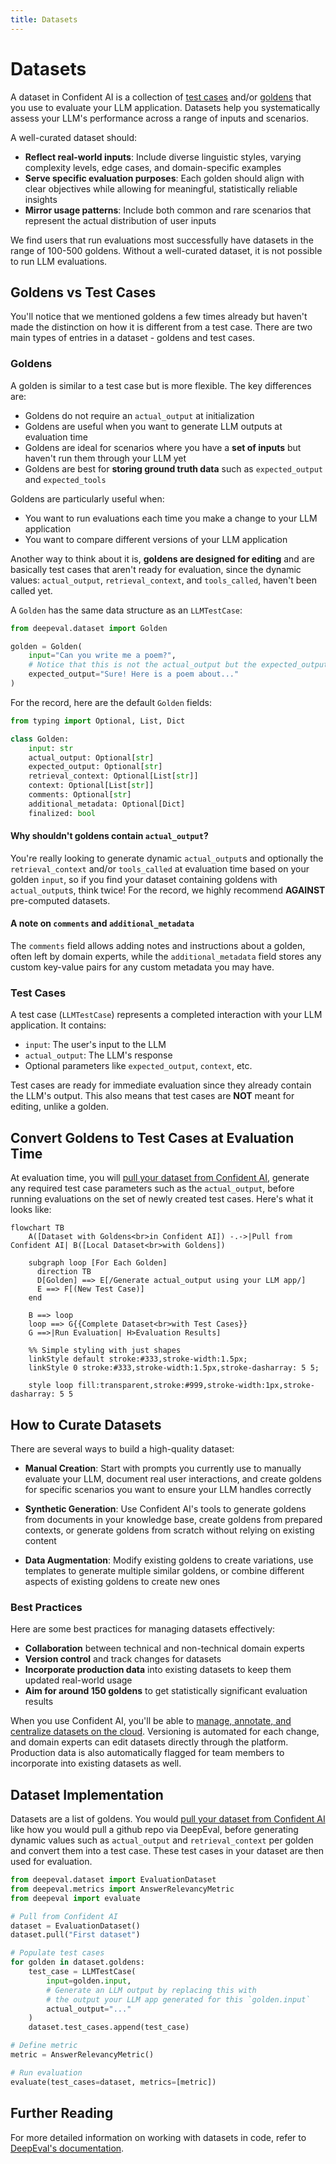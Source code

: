```yaml
---
title: Datasets
---
```


# Datasets

A dataset in Confident AI is a collection of [test cases](/concepts/test-cases) and/or [goldens](/concepts/datasets#goldens) that you use to evaluate your LLM application. Datasets help you systematically assess your LLM's performance across a range of inputs and scenarios.

A well-curated dataset should:

- **Reflect real-world inputs**: Include diverse linguistic styles, varying complexity levels, edge cases, and domain-specific examples
- **Serve specific evaluation purposes**: Each golden should align with clear objectives while allowing for meaningful, statistically reliable insights
- **Mirror usage patterns**: Include both common and rare scenarios that represent the actual distribution of user inputs

We find users that run evaluations most successfully have datasets in the range of 100-500 goldens. Without a well-curated dataset, it is not possible to run LLM evaluations.

## Goldens vs Test Cases

You'll notice that we mentioned goldens a few times already but haven't made the distinction on how it is different from a test case. There are two main types of entries in a dataset - goldens and test cases.

### Goldens

A golden is similar to a test case but is more flexible. The key differences are:

- Goldens do not require an `actual_output` at initialization
- Goldens are useful when you want to generate LLM outputs at evaluation time
- Goldens are ideal for scenarios where you have a **set of inputs** but haven't run them through your LLM yet
- Goldens are best for **storing ground truth data** such as `expected_output` and `expected_tools`

Goldens are particularly useful when:

- You want to run evaluations each time you make a change to your LLM application
- You want to compare different versions of your LLM application

Another way to think about it is, **goldens are designed for editing** and are basically test cases that aren't ready for evaluation, since the dynamic values: `actual_output`, `retrieval_context`, and `tools_called`, haven't been called yet.

A `Golden` has the same data structure as an `LLMTestCase`:

```python showLineNumbers copy
from deepeval.dataset import Golden

golden = Golden(
    input="Can you write me a poem?",
    # Notice that this is not the actual_output but the expected_output
    expected_output="Sure! Here is a poem about..."
)
```

For the record, here are the default `Golden` fields:

```python
from typing import Optional, List, Dict

class Golden:
    input: str
    actual_output: Optional[str]
    expected_output: Optional[str]
    retrieval_context: Optional[List[str]]
    context: Optional[List[str]]
    comments: Optional[str]
    additional_metadata: Optional[Dict]
    finalized: bool
```

#### Why shouldn't goldens contain `actual_output`?

You're really looking to generate dynamic `actual_output`s and optionally the `retrieval_context` and/or `tools_called` at evaluation time based on your golden `input`, so if you find your dataset containing goldens with `actual_output`s, think twice! For the record, we highly recommend **AGAINST** pre-computed datasets.

#### A note on `comments` and `additional_metadata`

The `comments` field allows adding notes and instructions about a golden, often left by domain experts, while the `additional_metadata` field stores any custom key-value pairs for any custom metadata you may have.

### Test Cases

A test case (`LLMTestCase`) represents a completed interaction with your LLM application. It contains:

- `input`: The user's input to the LLM
- `actual_output`: The LLM's response
- Optional parameters like `expected_output`, `context`, etc.

Test cases are ready for immediate evaluation since they already contain the LLM's output. This also means that test cases are **NOT** meant for editing, unlike a golden.

## Convert Goldens to Test Cases at Evaluation Time

At evaluation time, you will [pull your dataset from Confident AI](/dataset-editor/using-datasets), generate any required test case parameters such as the `actual_output`, before running evaluations on the set of newly created test cases. Here's what it looks like:

```mermaid
flowchart TB
    A([Dataset with Goldens<br>in Confident AI]) -.->|Pull from Confident AI| B([Local Dataset<br>with Goldens])

    subgraph loop [For Each Golden]
      direction TB
      D[Golden] ==> E[/Generate actual_output using your LLM app/]
      E ==> F[(New Test Case)]
    end

    B ==> loop
    loop ==> G{{Complete Dataset<br>with Test Cases}}
    G ==>|Run Evaluation| H>Evaluation Results]

    %% Simple styling with just shapes
    linkStyle default stroke:#333,stroke-width:1.5px;
    linkStyle 0 stroke:#333,stroke-width:1.5px,stroke-dasharray: 5 5;

    style loop fill:transparent,stroke:#999,stroke-width:1px,stroke-dasharray: 5 5
```

## How to Curate Datasets

There are several ways to build a high-quality dataset:

- **Manual Creation**: Start with prompts you currently use to manually evaluate your LLM, document real user interactions, and create goldens for specific scenarios you want to ensure your LLM handles correctly

- **Synthetic Generation**: Use Confident AI's tools to generate goldens from documents in your knowledge base, create goldens from prepared contexts, or generate goldens from scratch without relying on existing content

- **Data Augmentation**: Modify existing goldens to create variations, use templates to generate multiple similar goldens, or combine different aspects of existing goldens to create new ones

### Best Practices

Here are some best practices for managing datasets effectively:

- **Collaboration** between technical and non-technical domain experts
- **Version control** and track changes for datasets
- **Incorporate production data** into existing datasets to keep them updated real-world usage
- **Aim for around 150 goldens** to get statistically significant evaluation results

When you use Confident AI, you'll be able to [manage, annotate, and centralize datasets on the cloud](/dataset-editor/annotate-datasets). Versioning is automated for each change, and domain experts can edit datasets directly through the platform. Production data is also automatically flagged for team members to incorporate into existing datasets as well.

## Dataset Implementation

Datasets are a list of goldens. You would [pull your dataset from Confident AI](/dataset-editor/using-datasets) like how you would pull a github repo via DeepEval, before generating dynamic values such as `actual_output` and `retrieval_context` per golden and convert them into a test case. These test cases in your dataset are then used for evaluation.

```python
from deepeval.dataset import EvaluationDataset
from deepeval.metrics import AnswerRelevancyMetric
from deepeval import evaluate

# Pull from Confident AI
dataset = EvaluationDataset()
dataset.pull("First dataset")

# Populate test cases
for golden in dataset.goldens:
    test_case = LLMTestCase(
        input=golden.input,
        # Generate an LLM output by replacing this with
        # the output your LLM app generated for this `golden.input`
        actual_output="..."
    )
    dataset.test_cases.append(test_case)

# Define metric
metric = AnswerRelevancyMetric()

# Run evaluation
evaluate(test_cases=dataset, metrics=[metric])
```

## Further Reading

For more detailed information on working with datasets in code, refer to [DeepEval's documentation](https://deepeval.com/docs/evaluation-datasets).
